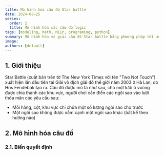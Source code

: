 ```yaml
---
title: Mô hình hóa câu đố Star battle
date: 2024-08-25
series:
  order: 2
  title: Mô hình hóa các câu đố logic
tags: [modeling, math, MILP, programing, python]
summary: Mô hình hóa và giải câu đố Star battle bằng phương pháp tối ưu tuyến tính hỗn hợp nguyên.
image:
authors: [default]
---
```



## 1. Giới thiệu

Star Battle (xuất bản trên tờ The New York Times với tên "Two Not Touch")
xuất hiện lần đầu tiên tại Giải vô địch giải đố thế giới năm 2003 ở Hà Lan,
do Hns Eendebak tạo ra. Câu đố được mô tả như sau, cho một lưới ô vuông được
chia thành các khu vực, người chơi cần điền các ngôi sao vào lưới thỏa mãn các
yêu cầu sau:
- Mỗi hàng, cột, khu vực chỉ chứa một số lượng ngôi sao cho trước
- Một ngôi sao không được nằm cạnh một ngôi sao khác (bất kể theo hướng nào)

## 2. Mô hình hóa câu đố

### 2.1. Biến quyết định
